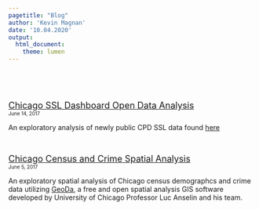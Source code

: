 ```yaml
---
pagetitle: "Blog"
author: 'Kevin Magnan'
date: '10.04.2020'
output:
  html_document:
    theme: lumen
---
```

<style>
body {
  position: absolute;
  left: 300px;}
</style>

<br>


</br>

<p class="small">
<font size='+1'>[Chicago SSL Dashboard Open Data Analysis](SSL.html)</font>\
<font size='-2'>June 14, 2017</font>
</p>


An exploratory analysis of newly public CPD SSL data found [here](https://data.cityofchicago.org/Public-Safety/Strategic-Subject-List-Historical/4aki-r3np)

</br>

<p class="small">
<font size='+1'>[Chicago Census and Crime Spatial Analysis](SSL.html)</font>\
<font size='-2'>June 5, 2017</font>
</p>


An exploratory spatial analysis of Chicago census demographcs and crime data utilizing [GeoDa](https://geodacenter.github.io/), a free and open spatial analysis GIS software developed by University of Chicago Professor Luc Anselin and his team.


